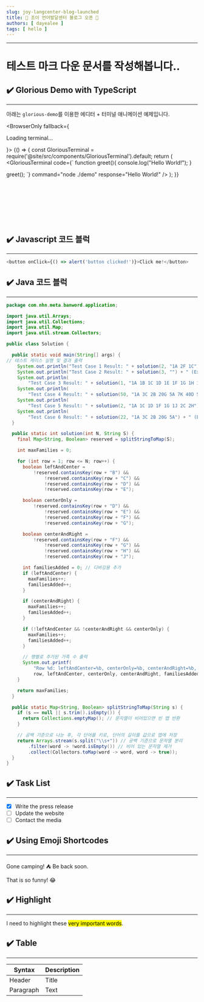 ```yaml
---
slug: joy-langcenter-blog-launched
title: 🎉 조이 언어발달센터 블로그 오픈 🎉
authors: [ dayealee ]
tags: [ hello ]
---
```



___

# 테스트 마크 다운 문서를 작성해봅니다..

<!-- truncate -->

## :heavy_check_mark:️ Glorious Demo with TypeScript
---
아래는 `glorious-demo`를 이용한 에디터 + 터미널 애니메이션 예제입니다.

<BrowserOnly fallback={<p>Loading terminal...</p>}>
{() => {
const GloriousTerminal = require('@site/src/components/GloriousTerminal').default;
return (
<GloriousTerminal
code={`
function greet(){
console.log("Hello World!");
}

greet();
`}
command="node ./demo"
response="Hello World!"
/>
);
}}
</BrowserOnly>

<br /><br /><br /><br /><br /><br />

## :heavy_check_mark: Javascript 코드 블럭
---

```js
<button onClick={() => alert('button clicked!')}>Click me!</button>
```

## :heavy_check_mark: Java 코드 블럭
---

```java
package com.nhn.meta.banword.application;

import java.util.Arrays;
import java.util.Collections;
import java.util.Map;
import java.util.stream.Collectors;

public class Solution {

  public static void main(String[] args) {
// 테스트 케이스 실행 및 결과 출력
    System.out.println("Test Case 1 Result: " + solution(2, "1A 2F 1C") + " (Expected: 2)");
    System.out.println("Test Case 2 Result: " + solution(3, "") + " (Expected: 6)");
    System.out.println(
        "Test Case 3 Result: " + solution(1, "1A 1B 1C 1D 1E 1F 1G 1H 1J 1K") + " (Expected: 0)");
    System.out.println(
        "Test Case 4 Result: " + solution(50, "1A 3C 2B 20G 5A 7K 40D 50H") + " (Expected: 95)");
    System.out.println(
        "Test Case 5 Result: " + solution(2, "1A 1C 1D 1F 1G 1J 2C 2H") + " (Expected: 1)");
    System.out.println(
        "Test Case 6 Result: " + solution(22, "1A 3C 2B 20G 5A") + " (Expected: 41)");
  }

  public static int solution(int N, String S) {
    final Map<String, Boolean> reserved = splitStringToMap(S);

    int maxFamilies = 0;

    for (int row = 1; row <= N; row++) {
      boolean leftAndCenter =
          !reserved.containsKey(row + "B") &&
              !reserved.containsKey(row + "C") &&
              !reserved.containsKey(row + "D") &&
              !reserved.containsKey(row + "E");

      boolean centerOnly =
          !reserved.containsKey(row + "D") &&
              !reserved.containsKey(row + "E") &&
              !reserved.containsKey(row + "F") &&
              !reserved.containsKey(row + "G");

      boolean centerAndRight =
          !reserved.containsKey(row + "F") &&
              !reserved.containsKey(row + "G") &&
              !reserved.containsKey(row + "H") &&
              !reserved.containsKey(row + "J");

      int familiesAdded = 0; // 디버깅용 추가
      if (leftAndCenter) {
        maxFamilies++;
        familiesAdded++;
      }

      if (centerAndRight) {
        maxFamilies++;
        familiesAdded++;
      }

      if (!leftAndCenter && !centerAndRight && centerOnly) {
        maxFamilies++;
        familiesAdded++;
      }

      // 행별로 추가된 가족 수 출력
      System.out.printf(
          "Row %d: leftAndCenter=%b, centerOnly=%b, centerAndRight=%b, Families added=%d\n",
          row, leftAndCenter, centerOnly, centerAndRight, familiesAdded);
    }

    return maxFamilies;
  }

  public static Map<String, Boolean> splitStringToMap(String s) {
    if (s == null || s.trim().isEmpty()) {
      return Collections.emptyMap(); // 문자열이 비어있으면 빈 맵 반환
    }

    // 공백 기준으로 나눈 후, 각 단어를 키로, 단어의 길이를 값으로 맵에 저장
    return Arrays.stream(s.split("\\s+")) // 공백 기준으로 문자열 분리
        .filter(word -> !word.isEmpty()) // 비어 있는 문자열 제거
        .collect(Collectors.toMap(word -> word, word -> true));
  }
}
```

## :heavy_check_mark: Task List
---

- [x] Write the press release
- [ ] Update the website
- [ ] Contact the media

## :heavy_check_mark: Using Emoji Shortcodes
---
Gone camping! :tent: Be back soon.

That is so funny! :joy:

## :heavy_check_mark: Highlight
---
I need to highlight these <mark>very important words</mark>.

## :heavy_check_mark: Table
---

| Syntax    | Description |
|-----------|-------------|
| Header    | Title       |
| Paragraph | Text        |